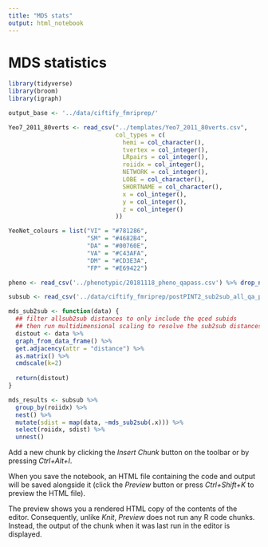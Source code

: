 ```yaml
---
title: "MDS stats"
output: html_notebook
---
```


# MDS statistics

```r
library(tidyverse)
library(broom)
library(igraph)
```

```r
output_base <- '../data/ciftify_fmriprep/'

Yeo7_2011_80verts <- read_csv("../templates/Yeo7_2011_80verts.csv",
                              col_types = c(
                                hemi = col_character(),
                                tvertex = col_integer(),
                                LRpairs = col_integer(),
                                roiidx = col_integer(),
                                NETWORK = col_integer(),
                                LOBE = col_character(),
                                SHORTNAME = col_character(),
                                x = col_integer(),
                                y = col_integer(),
                                z = col_integer()
                              ))

YeoNet_colours = list("VI" = "#781286",
                      "SM" = "#4682B4",
                      "DA" = "#00760E", 
                      "VA" = "#C43AFA",
                      "DM" = "#CD3E3A", 
                      "FP" = "#E69422")

pheno <- read_csv('../phenotypic/20181118_pheno_qapass.csv') %>% drop_na(DX) 

subsub <- read_csv('../data/ciftify_fmriprep/postPINT2_sub2sub_all_qa_passes.csv')
```

```r
mds_sub2sub <- function(data) {
  ## filter allsub2sub distances to only include the qced subids
  ## then run multidimensional scaling to resolve the sub2sub distances to a 2D plane
  distout <- data %>%
  graph_from_data_frame() %>%
  get.adjacency(attr = "distance") %>%
  as.matrix() %>%
  cmdscale(k=2)
  
  return(distout)
}
```
```r
mds_results <- subsub %>%
  group_by(roiidx) %>%
  nest() %>%
  mutate(sdist = map(data, ~mds_sub2sub(.x))) %>%
  select(roiidx, sdist) %>%
  unnest()
```

Add a new chunk by clicking the *Insert Chunk* button on the toolbar or by pressing *Ctrl+Alt+I*.

When you save the notebook, an HTML file containing the code and output will be saved alongside it (click the *Preview* button or press *Ctrl+Shift+K* to preview the HTML file).

The preview shows you a rendered HTML copy of the contents of the editor. Consequently, unlike *Knit*, *Preview* does not run any R code chunks. Instead, the output of the chunk when it was last run in the editor is displayed.
